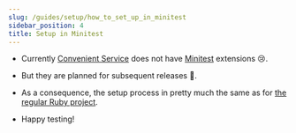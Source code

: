 ```yaml
---
slug: /guides/setup/how_to_set_up_in_minitest
sidebar_position: 4
title: Setup in Minitest
---
```


- Currently [Convenient Service](/) does not have [Minitest](https://github.com/minitest/minitest) extensions 😢.

- But they are planned for subsequent releases 🥹.

- As a consequence, the setup process in pretty much the same as for [the regular Ruby project](/guides/setup/how_to_set_up_in_ruby).

- Happy testing!
